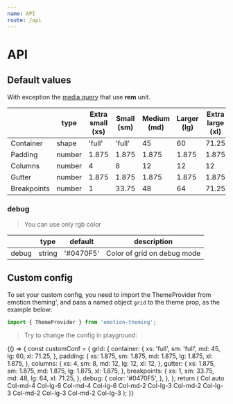 ```yaml
---
name: API
route: /api
---
```



# API

## Default values

With exception the [media query](/utilities) that use **rem** unit.

|             | type   | Extra small (xs) | Small (sm) | Medium (md) | Larger (lg) | Extra large (xl) |
| ----------- | ------ | ---------------- | ---------- | ----------- | ----------- | ---------------- |
| Container   | shape  | 'full'           | 'full'     | 45          | 60          | 71.25            |
| Padding     | number | 1.875            | 1.875      | 1.875       | 1.875       | 1.875            |
| Columns     | number | 4                | 8          | 12          | 12          | 12               |
| Gutter      | number | 1.875            | 1.875      | 1.875       | 1.875       | 1.875            |
| Breakpoints | number | 1                | 33.75      | 48          | 64          | 71.25            |

### debug

> You can use only rgb color

|       | type   | default   | description                 |
| ----- | ------ | --------- | --------------------------- |
| debug | string | '#0470F5' | Color of grid on debug mode |

## Custom config

To set your custom config, you need to import the ThemeProvider from emotion theming', and pass a named object `grid` to the theme prop, as the example below:

```jsx
import { ThemeProvider } from 'emotion-theming';
```

> Try to change the config in playground:

<Playground>
  {() => {
    const customConf = {
      grid: {
        container: {
          xs: 'full',
          sm: 'full',
          md: 45,
          lg: 60,
          xl: 71.25,
        },
        padding: {
          xs: 1.875,
          sm: 1.875,
          md: 1.875,
          lg: 1.875,
          xl: 1.875,
        },
        columns: {
          xs: 4,
          sm: 8,
          md: 12,
          lg: 12,
          xl: 12,
        },
        gutter: {
          xs: 1.875,
          sm: 1.875,
          md: 1.875,
          lg: 1.875,
          xl: 1.875,
        },
        breakpoints: {
          xs: 1,
          sm: 33.75,
          md: 48,
          lg: 64,
          xl: 71.25,
        },
        debug: {
          color: '#0470F5',
        },
      },
    };
    return (
      <ThemeProvider theme={customConf}>
        <Container debug>
          <Row>
            <Col>Col auto</Col>
          </Row>
          <Row>
            <Col md={4} lg={6}>
              Col-md-4 Col-lg-6
            </Col>
            <Col md={4} lg={6}>
              Col-md-4 Col-lg-6
            </Col>
          </Row>
          <Row>
            <Col md={2} lg={3}>
              Col-md-2 Col-lg-3
            </Col>
            <Col md={2} lg={3}>
              Col-md-2 Col-lg-3
            </Col>
            <Col md={2} lg={3}>
              Col-md-2 Col-lg-3
            </Col>
            <Col md={2} lg={3}>
              Col-md-2 Col-lg-3
            </Col>
          </Row>
        </Container>
      </ThemeProvider>
    );
  }}
</Playground>
